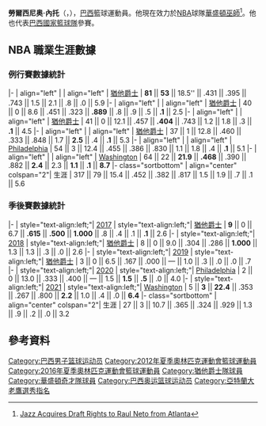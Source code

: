 {{Infobox basketball biography
| name = Raul Neto
| image = Raulzinho Neto (2016 Summer Olympics) 2.jpg
| position = [[控球後衛|控球後衛]]
| height_ft = 6
| height_in = 1
| weight_lb = 180
| league = [[National_Basketball_Association|NBA]]
| team = 華盛頓巫師
| number = 19
| nationality = {{BRA}}
| birth_date = {{Birth date and age|1992|5|19}}
| birth_place = [[巴西|巴西]][[米納斯吉拉斯|米納斯吉拉斯]][[比路賀利桑特|比路賀利桑特]]
| draft_year = 2013
| draft_round = 2
| draft_pick = 47
| draft_team = [[亞特蘭大老鷹|亞特蘭大老鷹]]
| career_start = 2008
| career_end =
| years1 = 2008–2011
| team1 = Minas Tênis Clube
| years2 = 2011–2014
| team2 = Gipuzkoa
| years3 = 2014–2015
| team3 = Murcia
| years4 = {{nbay|2015|start}}–{{nbay|2018|end}}
| team4 = [[猶他爵士|猶他爵士]]
| years5 = 2017
| team5 = →[[鹽湖城明星|鹽湖城明星]]
| team6 = [[費城76人|費城76人]]
| years6 = {{nbay|2019|start}}–{{nbay|2019|end}}
| team7 = [[華盛頓巫師|華盛頓巫師]]
| years7 = {{nbay|2020|start}}–至今
| highlights = 
* [[Novo_Basquete_Brasil|Brazilian League]] All-Star (2011)
* [[NBB_Revelation_Player|NBB Revelation Player]] ([[2009–10_NBB_season|2010]])
| medaltemplates  = 
{{Medal|Sport|Men's basketball}}
{{Medal|Country|{{bk|BRA}}}}
{{Medal|Competition|[[FIBA_South_American_Championship|FIBA South American Championship]]}}
{{Medal|Bronze|[[2014_FIBA_South_American_Championship|2014 Venezuela]]|}}
}}

'''勞爾西尼奥·內托'''（{{lang-pt|'''Raulzinho Neto'''}}，{{bd|1992年|5月19日}}），[[巴西|巴西]]籃球運動員。他現在效力於[[NBA|NBA]]球隊[[華盛頓巫師|華盛頓巫師]]<ref>[http://www.nba.com/jazz/news/jazz-acquires-draft-rights-raul-neto-atlanta Jazz Acquires Draft Rights to Raul Neto from Atlanta]</ref>。他也代表[[巴西國家籃球隊|巴西國家籃球隊]]參賽。

==NBA 職業生涯數據==
{{NBA player statistics legend}}

===例行賽數據統計===
{{NBA player statistics start}}
|- 
| align="left" | {{nbay|2015}}
| align="left" | [[猶他爵士|猶他爵士]]
| '''81''' || '''53''' || 18.5'' || .431 || .395 || .743 || 1.5 || 2.1 || .8 || .0 || 5.9
|- 
| align="left" | {{nbay|2016}}
| align="left" | [[猶他爵士|猶他爵士]]
| 40 || 0 || 8.6 || .451 || .323 || '''.889''' || .8 || .9 || .5 || '''.1''' || 2.5
|- 
| align="left" | {{nbay|2017}}
| align="left" | [[猶他爵士|猶他爵士]]
| 41 || 0 || 12.1 || .457 || '''.404''' || .743 || 1.2 || 1.8 || .3 || '''.1''' || 4.5
|- 
| align="left" | {{nbay|2018}}
| align="left" | [[猶他爵士|猶他爵士]]
| 37 || 1 || 12.8 || .460 || .333 || .848 || 1.7 || '''2.5''' || .4 || '''.1''' || 5.3
|- 
| align="left" | {{nbay|2019}}
| align="left" | [[2019-20_Philadelphia_76ers_season|Philadelphia]]
| 54 || 3 || 12.4 || .455 || .386 || .830 || 1.1 || 1.8 || .4 || '''.1''' || 5.1
|- 
| align="left" | {{nbay|2020}}
| align="left" | [[2020-21_Washington_Wizards_season|Washington]]
| 64 || 22 || '''21.9''' || '''.468''' || .390 || .882 || '''2.4''' || 2.3 || '''1.1''' || '''.1''' || '''8.7'''
|- class="sortbottom"
| align="center" colspan="2"| 生涯
| 317 || 79 || 15.4 || .452 || .382 || .817 || 1.5 || 1.9 || .7 || .1 || 5.6
{{S-end}}

===季後賽數據統計===
{{NBA player statistics start}}
|-
| style="text-align:left;"| [[2017_NBA_playoffs|2017]]
| style="text-align:left;"| [[猶他爵士|猶他爵士]]
| '''9''' || 0 || 6.7 || '''.615''' || '''.500''' || '''1.000''' || .8 || .4 || .1 || '''.1''' || 2.6
|-
| style="text-align:left;"| [[2018_NBA_playoffs|2018]]
| style="text-align:left;"| [[猶他爵士|猶他爵士]]
| 8 || 0 || 9.0 || .304 || .286 || '''1.000''' || 1.3 || 1.3 || .3 || .0 || 2.6
|-
| style="text-align:left;"| [[2019_NBA_playoffs|2019]]
| style="text-align:left;"| [[猶他爵士|猶他爵士]]
| 3 || 0 || 6.5 || .167 || .000 || — || 1.0 || .3 || .0 || .0 || .7
|-
| style="text-align:left;"| [[2020_NBA_playoffs|2020]]
| style="text-align:left;"| [[2019-20_Philadelphia_76ers_season|Philadelphia]]
| 2 || 0 || 13.0 || .333 || .400 || — || 1.5 || '''1.5''' || '''.5''' || .0 || 4.0
|-
| style="text-align:left;"| [[2021_NBA_playoffs|2021]]
| style="text-align:left;"| [[2020-21_Washington_Wizards_season|Washington]]
| 5 || '''3''' || '''22.4''' || .353 || .267 || .800 || '''2.2''' || 1.0 || .4 || .0 || '''6.4'''
|- class="sortbottom"
| align="center" colspan="2"| 生涯
| 27 || 3 || 10.7 || .365 || .324 || .929 || 1.3 || .9 || .2 || .0 || 3.2
{{S-end}}

==參考資料==
{{Reflist}}

{{2013 NBA Draft}}
{{华盛顿奇才现时球员名单}}
{{2012年夏季奥运会巴西男子篮球阵容}}
{{2016年夏季奥运会巴西男子篮球阵容}}

{{Authority control}}
{{DEFAULTSORT:Neto}}
[[Category:巴西男子篮球运动员|Category:巴西男子篮球运动员]]
[[Category:2012年夏季奧林匹克運動會籃球運動員|Category:2012年夏季奧林匹克運動會籃球運動員]]
[[Category:2016年夏季奧林匹克運動會籃球運動員|Category:2016年夏季奧林匹克運動會籃球運動員]]
[[Category:猶他爵士隊球員|Category:猶他爵士隊球員]]
[[Category:華盛頓奇才隊球員|Category:華盛頓奇才隊球員]]
[[Category:巴西奥运篮球运动员|Category:巴西奥运篮球运动员]]
[[Category:亞特蘭大老鷹選秀指名|Category:亞特蘭大老鷹選秀指名]]